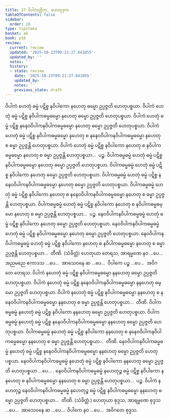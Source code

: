 ```yaml
---
title: 27 ဝိပါကတ္တိက, ဟေတုဒုက
tableOfContents: false
sidebar:
  order: 28
type: tipitaka
basket: ab
book: p16
review:
  current: review
  updated: '2025-10-23T09:21:27.641055'
  updated_by: ''
  notes: ''
  history:
  - state: review
    date: '2025-10-23T09:21:27.641055'
    updated_by: ''
    notes: ''
    previous_state: draft
---
```



<ReviewStatus review={frontmatter.review} showDetails={true} />

<HypothesisAnnotation frontmatter={frontmatter} />

<DynamicBreadcrumb />

<Division number="67" book="p16" e="ch" v="40" p="266">

<Paragraph number="176" book="p16">
ဝိပါကံ ဟေတုံ ဓမ္မံ ပဋိစ္စ နဝိပါကော နဟေတု ဓမ္မော ဥပ္ပဇ္ဇတိ ဟေတုပစ္စယာ. ဝိပါကံ ဟေတုံ ဓမ္မံ ပဋိစ္စ နဝိပါကဓမ္မဓမ္မော နဟေတု ဓမ္မော ဥပ္ပဇ္ဇတိ ဟေတုပစ္စယာ. ဝိပါကံ ဟေတုံ ဓမ္မံ ပဋိစ္စ နနေဝဝိပါကနဝိပါကဓမ္မဓမ္မော နဟေတု ဓမ္မော ဥပ္ပဇ္ဇတိ ဟေတုပစ္စယာ. ဝိပါကံ ဟေတုံ ဓမ္မံ ပဋိစ္စ နဝိပါကဓမ္မဓမ္မော နဟေတု စ နနေဝဝိပါကနဝိပါကဓမ္မဓမ္မော နဟေတု စ ဓမ္မာ ဥပ္ပဇ္ဇန္တိ ဟေတုပစ္စယာ. ဝိပါကံ ဟေတုံ ဓမ္မံ ပဋိစ္စ နဝိပါကော နဟေတု စ နဝိပါကဓမ္မဓမ္မော နဟေတု စ ဓမ္မာ ဥပ္ပဇ္ဇန္တိ ဟေတုပစ္စယာ…  ပဉ္စ.
</Paragraph>

<Paragraph number="177" book="p16">
ဝိပါကဓမ္မဓမ္မံ ဟေတုံ ဓမ္မံ ပဋိစ္စ နဝိပါကဓမ္မဓမ္မော နဟေတု ဓမ္မော ဥပ္ပဇ္ဇတိ ဟေတုပစ္စယာ. ဝိပါကဓမ္မဓမ္မံ ဟေတုံ ဓမ္မံ ပဋိစ္စ နဝိပါကော နဟေတု ဓမ္မော ဥပ္ပဇ္ဇတိ ဟေတုပစ္စယာ. ဝိပါကဓမ္မဓမ္မံ ဟေတုံ ဓမ္မံ ပဋိစ္စ နနေဝဝိပါကနဝိပါကဓမ္မဓမ္မော နဟေတု ဓမ္မော ဥပ္ပဇ္ဇတိ ဟေတုပစ္စယာ. ဝိပါကဓမ္မဓမ္မံ ဟေတုံ ဓမ္မံ ပဋိစ္စ နဝိပါကော နဟေတု စ နနေဝဝိပါကနဝိပါကဓမ္မဓမ္မော နဟေတု စ ဓမ္မာ ဥပ္ပဇ္ဇန္တိ ဟေတုပစ္စယာ. ဝိပါကဓမ္မဓမ္မံ ဟေတုံ ဓမ္မံ ပဋိစ္စ နဝိပါကော နဟေတု စ နဝိပါကဓမ္မဓမ္မော နဟေတု စ ဓမ္မာ ဥပ္ပဇ္ဇန္တိ ဟေတုပစ္စယာ…  ပဉ္စ.
</Paragraph>

<Paragraph number="178" book="p16">
နေဝဝိပါကနဝိပါကဓမ္မဓမ္မံ ဟေတုံ ဓမ္မံ ပဋိစ္စ နဝိပါကော နဟေတု ဓမ္မော ဥပ္ပဇ္ဇတိ ဟေတုပစ္စယာ. နေဝဝိပါကနဝိပါကဓမ္မဓမ္မံ ဟေတုံ ဓမ္မံ ပဋိစ္စ နဝိပါကဓမ္မဓမ္မော နဟေတု ဓမ္မော ဥပ္ပဇ္ဇတိ ဟေတုပစ္စယာ. နေဝဝိပါကနဝိပါကဓမ္မဓမ္မံ ဟေတုံ ဓမ္မံ ပဋိစ္စ နဝိပါကော နဟေတု စ နဝိပါကဓမ္မဓမ္မော နဟေတု စ ဓမ္မာ ဥပ္ပဇ္ဇန္တိ ဟေတုပစ္စယာ…  တီဏိ. (သံခိတ္တံ)
</Paragraph>

<Paragraph number="179" book="p16">
ဟေတုယာ တေရသ, အာရမ္မဏေ နဝ …ပေ…  အညမညေ ဧကာဒသ …ပေ…  အာသေဝနေ ဆ …ပေ…  ဝိပါကေ ပဉ္စ …ပေ…  အဝိဂတေ တေရသ.
</Paragraph>

</Division>
<Division number="68" book="p16" e="ch" v="40" p="267">

<Paragraph number="180" book="p16">
ဝိပါကံ နဟေတုံ ဓမ္မံ ပဋိစ္စ နဝိပါကဓမ္မဓမ္မော နနဟေတု ဓမ္မော ဥပ္ပဇ္ဇတိ ဟေတုပစ္စယာ. ဝိပါကံ နဟေတုံ ဓမ္မံ ပဋိစ္စ နနေဝဝိပါကနဝိပါကဓမ္မဓမ္မော နနဟေတု ဓမ္မော ဥပ္ပဇ္ဇတိ ဟေတုပစ္စယာ. ဝိပါကံ နဟေတုံ ဓမ္မံ ပဋိစ္စ နဝိပါကဓမ္မဓမ္မော နနဟေတု စ နနေဝဝိပါကနဝိပါကဓမ္မဓမ္မော နနဟေတု စ ဓမ္မာ ဥပ္ပဇ္ဇန္တိ ဟေတုပစ္စယာ…  တီဏိ.
</Paragraph>

<Paragraph number="181" book="p16">
ဝိပါကဓမ္မဓမ္မံ နဟေတုံ ဓမ္မံ ပဋိစ္စ နဝိပါကော နနဟေတု ဓမ္မော ဥပ္ပဇ္ဇတိ ဟေတုပစ္စယာ. ဝိပါကဓမ္မဓမ္မံ နဟေတုံ ဓမ္မံ ပဋိစ္စ နနေဝဝိပါကနဝိပါကဓမ္မဓမ္မော နနဟေတု ဓမ္မော ဥပ္ပဇ္ဇတိ ဟေတုပစ္စယာ. ဝိပါကဓမ္မဓမ္မံ နဟေတုံ ဓမ္မံ ပဋိစ္စ နဝိပါကော နနဟေတု စ နနေဝဝိပါကနဝိပါကဓမ္မဓမ္မော နနဟေတု စ ဓမ္မာ ဥပ္ပဇ္ဇန္တိ ဟေတုပစ္စယာ…  တီဏိ.
</Paragraph>

<Paragraph number="182" book="p16">
နေဝဝိပါကနဝိပါကဓမ္မဓမ္မံ နဟေတုံ ဓမ္မံ ပဋိစ္စ နနေဝဝိပါကနဝိပါကဓမ္မဓမ္မော နနဟေတု ဓမ္မော ဥပ္ပဇ္ဇတိ ဟေတုပစ္စယာ. နေဝဝိပါကနဝိပါကဓမ္မဓမ္မံ နဟေတုံ ဓမ္မံ ပဋိစ္စ နဝိပါကော နနဟေတု ဓမ္မော ဥပ္ပဇ္ဇတိ ဟေတုပစ္စယာ …ပေ… . နေဝဝိပါကနဝိပါကဓမ္မဓမ္မံ နဟေတုဉ္စ ဓမ္မံ ပဋိစ္စ နဝိပါကော နနဟေတု စ နဝိပါကဓမ္မဓမ္မော နနဟေတု စ ဓမ္မာ ဥပ္ပဇ္ဇန္တိ ဟေတုပစ္စယာ…  ပဉ္စ.
</Paragraph>

<Paragraph number="183" book="p16">
ဝိပါကံ နဟေတုဉ္စ နေဝဝိပါကနဝိပါကဓမ္မဓမ္မံ နဟေတုဉ္စ ဓမ္မံ ပဋိစ္စ နဝိပါကဓမ္မဓမ္မော နနဟေတု ဓမ္မော ဥပ္ပဇ္ဇတိ ဟေတုပစ္စယာ…  တီဏိ. (သံခိတ္တံ.)
</Paragraph>

<Paragraph number="184" book="p16">
ဟေတုယာ စုဒ္ဒသ, အာရမ္မဏေ စုဒ္ဒသ …ပေ…  အာသေဝနေ ဆ …ပေ…  ဝိပါကေ နဝ …ပေ…  အဝိဂတေ စုဒ္ဒသ.
</Paragraph>
</Division>